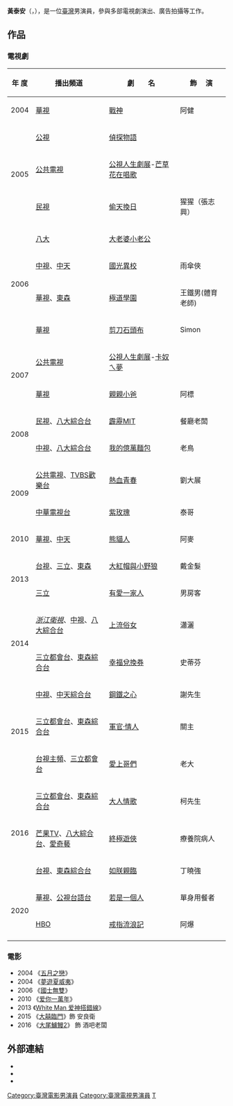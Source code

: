 {{blpunsourced|time=2015-10-15T11:53:44+00:00}}
{{藝人
| 姓名 = 黃泰安
| 類型 = 男演員
| 圖片 =
| 圖片尺寸 =
| 圖片簡介 = 黃泰安在《軍官情人》中飾演關主
| 暱稱 = Titan、關主、史帝芬
| 英文名 = Titan
| 羅馬拼音 = Huang Tai-an
| 國籍 = {{ROC}}
| 出生日期 = {{birth date and age|1979|8|10}}
| 職業 = [[演員|演員]]
| 語言 = [[國語|國語]]、[[臺語|臺語]]、[[英語|英語]]
| 出道地點 = {{ROC-TW}}
| 代表作 =
| 經紀公司 = [[寶麗來國際娛樂股份有限公司|寶麗來國際娛樂股份有限公司]]
| 網站 = 
| 獎項 = 
| IMDb = 2213921
}}

'''黃泰安'''（{{lang|en|Titan Huang}}，{{bd|1979年|8月10日|catIdx=H黃}}），是一位[[臺灣|臺灣]]男演員，參與多部電視劇演出、廣告拍攝等工作。

==作品==
===電視劇===
{| class="wikitable" 
|-
! 年  度 || 播出頻道 || 劇　　名 || 飾　    演
|-
| 2004 || [[華視|華視]] || [[戰神_(電視劇)|戰神]] || 阿健
|-
| rowspan=3|2005 || [[公視|公視]] || [[偵探物語|偵探物語]] || 
|-
|  [[公共電視台|公共電視]] || [[公視人生劇展|公視人生劇展]]-[[芒草花在唱歌|芒草花在唱歌]] || 
|-
|  [[民視|民視]] || [[偷天換日|偷天換日]] || 猩猩（張志興）
|-
| rowspan=4|2006 || [[八大電視|八大]] || [[大老婆小老公|大老婆小老公]] || 
|-
| [[中視數位台|中視]]、[[中天綜合台|中天]] || [[國光異校|國光異校]] ||雨傘俠 
|- 
|  [[華視|華視]]、[[東森|東森]] || [[極道學園|極道學園]] ||王鐵男(體育老師) 
|-
|  [[華視|華視]] || [[剪刀石頭布_(電視劇)|剪刀石頭布]] || Simon
|-
|rowspan=2| 2007 || [[公共電視台|公共電視]] || [[公視人生劇展|公視人生劇展]]-[[卡奴ㄟ夢|卡奴ㄟ夢]] || 
|-
| [[華視|華視]] || [[親親小爸|親親小爸]] || 阿標
|-
| rowspan=2|2008 || [[民視|民視]]、[[八大綜合台|八大綜合台]] || [[霹靂MIT|霹靂MIT]] || 餐廳老闆
|-
| [[中視|中視]]、[[八大綜合台|八大綜合台]] || [[我的億萬麵包|我的億萬麵包]] || 老鳥
|-
| rowspan=2|2009 || [[公共電視台|公共電視]]、[[TVBS歡樂台|TVBS歡樂台]] || [[熱血青春|熱血青春]] || 劉大展
|-
| [[中華電視台|中華電視台]] || [[紫玫瑰|紫玫瑰]] || 泰哥
|-
| 2010 || [[華視|華視]]、[[中天電視|中天]] || [[熊貓人_(電視劇)|熊貓人]] || 阿麥
|-
|rowspan=2| 2013 || [[台視|台視]]、[[三立|三立]]、[[東森|東森]] || [[大紅帽與小野狼|大紅帽與小野狼]] || 戴金髮
|-
| [[三立|三立]] || [[有愛一家人|有愛一家人]] || 男房客
|-
|rowspan=2| 2014 || ''[[浙江衛視|浙江衛視]]''、[[中視|中視]]、[[八大綜合台|八大綜合台]] || [[上流俗女|上流俗女]] || 瀟灑
|-
| [[三立都會台|三立都會台]]、[[東森綜合台|東森綜合台]] || [[幸福兌換券|幸福兌換券]] || 史蒂芬
|-
|rowspan=3| 2015 || [[中國電視公司|中視]]、[[中天綜合台|中天綜合台]] || [[鋼鐵之心|鋼鐵之心]] || 謝先生
|-
|  [[三立都會台|三立都會台]]、[[東森綜合台|東森綜合台]] || [[軍官·情人|軍官·情人]] || 關主
|-
|  [[台視主頻|台視主頻]]、[[三立都會台|三立都會台]] || [[愛上哥們|愛上哥們]] ||老大 
|-
|rowspan=3| 2016 || [[三立都會台|三立都會台]]、[[東森綜合台|東森綜合台]] || [[大人情歌_(電視劇)|大人情歌]] || 柯先生
|-
|  [[芒果TV|芒果TV]]、[[八大綜合台|八大綜合台]]、[[愛奇藝|愛奇藝]] || [[終極遊俠|終極遊俠]] ||療養院病人
|-
| [[台視|台視]]、[[東森綜合台|東森綜合台]] || [[如朕親臨|如朕親臨]] || 丁曉強
|-
|rowspan=2| 2020 || [[華視|華視]]、[[公視台語台|公視台語台]] || [[若是一個人|若是一個人]] || 單身用餐者
|-
|[[HBO|HBO]] || [[戒指流浪記|戒指流浪記]] || 阿爆
|-
|}

===電影===
*2004 《[[五月之戀|五月之戀]]》
*2004 《[[夢遊夏威夷|夢遊夏威夷]]》
*2006 《[[國士無雙_(電影)|國士無雙]]》
*2010 《[[爱你一萬年|爱你一萬年]]》
*2013 《[[White_Man_爱神搭錯線|White Man 爱神搭錯線]]》
*2015 《[[大囍臨門|大囍臨門]]》飾 安良衛
*2016 《[[大尾鱸鰻2|大尾鱸鰻2]]》 飾 酒吧老闆

==外部連結==
*{{facebook|TitanHuang-黃泰安-124642677565017|TitanHuang 黃泰安}}
*{{Sinaweibo|1832303400|黃泰安Titan}}
*{{hkmdb name|29118}}

{{寶麗來國際娛樂}}
[[Category:臺灣電影男演員|Category:臺灣電影男演員]]
[[Category:臺灣電視男演員|Category:臺灣電視男演員]]
[[Category:黃姓|T]]